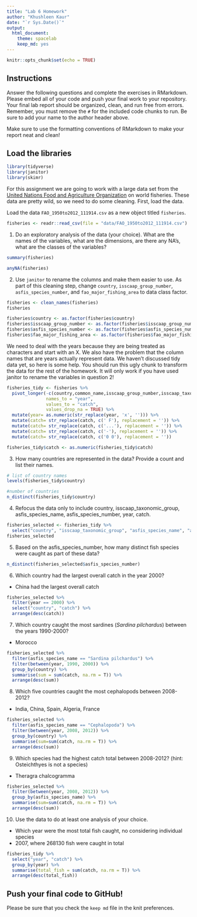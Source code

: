 ```yaml
---
title: "Lab 6 Homework"
author: "Khushleen Kaur"
date: "`r Sys.Date()`"
output:
  html_document: 
    theme: spacelab
    keep_md: yes
---
```


```r
knitr::opts_chunk$set(echo = TRUE)
```

## Instructions
Answer the following questions and complete the exercises in RMarkdown. Please embed all of your code and push your final work to your repository. Your final lab report should be organized, clean, and run free from errors. Remember, you must remove the `#` for the included code chunks to run. Be sure to add your name to the author header above.  

Make sure to use the formatting conventions of RMarkdown to make your report neat and clean!  

## Load the libraries
```r
library(tidyverse)
library(janitor)
library(skimr)
```

For this assignment we are going to work with a large data set from the [United Nations Food and Agriculture Organization](http://www.fao.org/about/en/) on world fisheries. These data are pretty wild, so we need to do some cleaning. First, load the data.  

Load the data `FAO_1950to2012_111914.csv` as a new object titled `fisheries`.
```r
fisheries <- readr::read_csv(file = "data/FAO_1950to2012_111914.csv")
```

1. Do an exploratory analysis of the data (your choice). What are the names of the variables, what are the dimensions, are there any NA's, what are the classes of the variables?  
```r
summary(fisheries)
```
```r
anyNA(fisheries)
```
2. Use `janitor` to rename the columns and make them easier to use. As part of this cleaning step, change `country`, `isscaap_group_number`, `asfis_species_number`, and `fao_major_fishing_area` to data class factor. 
```r
fisheries <- clean_names(fisheries)
fisheries
```

```r
fisheries$country <- as.factor(fisheries$country)
fisheries$isscaap_group_number <- as.factor(fisheries$isscaap_group_number)
fisheries$asfis_species_number <- as.factor(fisheries$asfis_species_number)
fisheries$fao_major_fishing_area <- as.factor(fisheries$fao_major_fishing_area)
```

We need to deal with the years because they are being treated as characters and start with an X. We also have the problem that the column names that are years actually represent data. We haven't discussed tidy data yet, so here is some help. You should run this ugly chunk to transform the data for the rest of the homework. It will only work if you have used janitor to rename the variables in question 2!
```r
fisheries_tidy <- fisheries %>% 
  pivot_longer(-c(country,common_name,isscaap_group_number,isscaap_taxonomic_group,asfis_species_number,asfis_species_name,fao_major_fishing_area,measure),
               names_to = "year",
               values_to = "catch",
               values_drop_na = TRUE) %>% 
  mutate(year= as.numeric(str_replace(year, 'x', ''))) %>% 
  mutate(catch= str_replace(catch, c(' F'), replacement = '')) %>% 
  mutate(catch= str_replace(catch, c('...'), replacement = '')) %>% 
  mutate(catch= str_replace(catch, c('-'), replacement = '')) %>% 
  mutate(catch= str_replace(catch, c('0 0'), replacement = ''))

fisheries_tidy$catch <- as.numeric(fisheries_tidy$catch)
```

3. How many countries are represented in the data? Provide a count and list their names.
```r
# list of country names
levels(fisheries_tidy$country)
```
```r
#number of countries
n_distinct(fisheries_tidy$country)
```

4. Refocus the data only to include country, isscaap_taxonomic_group, asfis_species_name, asfis_species_number, year, catch.
```r
fisheries_selected <- fisheries_tidy %>% 
  select("country", "isscaap_taxonomic_group", "asfis_species_name", "asfis_species_number", "year", "catch")
fisheries_selected
```

5. Based on the asfis_species_number, how many distinct fish species were caught as part of these data?
```r
n_distinct(fisheries_selected$asfis_species_number)
```
6. Which country had the largest overall catch in the year 2000?

- China had the largest overall catch 
```r
fisheries_selected %>% 
  filter(year == 2000) %>% 
  select("country", "catch") %>% 
  arrange(desc(catch))
```
7. Which country caught the most sardines (_Sardina pilchardus_) between the years 1990-2000?

- Morocco
```r
fisheries_selected %>% 
  filter(asfis_species_name == "Sardina pilchardus") %>% 
  filter(between(year, 1990, 2000)) %>% 
  group_by(country) %>% 
  summarise(sum = sum(catch, na.rm = T)) %>% 
  arrange(desc(sum))
```

8. Which five countries caught the most cephalopods between 2008-2012?

- India, China, Spain, Algeria, France
```r
fisheries_selected %>% 
  filter(asfis_species_name == "Cephalopoda") %>% 
  filter(between(year, 2008, 2012)) %>% 
  group_by(country) %>% 
  summarise(sum=sum(catch, na.rm = T)) %>% 
  arrange(desc(sum))
```

9. Which species had the highest catch total between 2008-2012? (hint: Osteichthyes is not a species)

- Theragra chalcogramma
```r
fisheries_selected %>% 
  filter(between(year, 2008, 2012)) %>% 
  group_by(asfis_species_name) %>% 
  summarise(sum=sum(catch, na.rm = T)) %>% 
  arrange(desc(sum))
```

10. Use the data to do at least one analysis of your choice.

- Which year were the most total fish caught, no considering individual species
- 2007, where 268130 fish were caught in total

```r
fisheries_tidy %>% 
  select("year", "catch") %>% 
  group_by(year) %>% 
  summarise(total_fish = sum(catch, na.rm = T)) %>% 
  arrange(desc(total_fish))
```


## Push your final code to GitHub!
Please be sure that you check the `keep md` file in the knit preferences.   